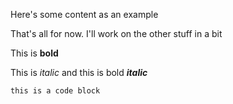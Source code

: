 
Here's some content as an example

<Canvas>
    <ambientLight />
    <perspectiveCamera position={[0, 0, 5]} />
    <OrbitControls />
    <RocketLaunchModel />
</Canvas>

That's all for now. I'll work on the other stuff in a bit

This is **bold**

This is _italic_ and this is bold **_italic_**

```
this is a code block
```